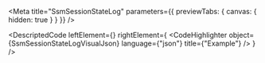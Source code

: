 
<Meta title="SsmSessionStateLog" parameters={{ previewTabs: { canvas: { hidden: true } } }} />

<DescriptedCode
  leftElement={<SsmSessionStateLogDesc />}
  rightElement={
    <CodeHighlighter
      object={SsmSessionStateLogVisualJson}
      language={"json"}
      title={"Example"}
    />
  }
/>
